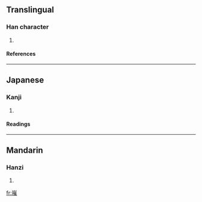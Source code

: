 ==Translingual==
===Han character===
{{Han char|rn=46|rad=山|as=11|sn=14|four=2251<sub>4</sub>|canj=山手人土 (UQOG)}}
# {{defn|Han|sort=山11}}
====References====
{{Han ref|kx=0319.050|dkj=08431|dj=0619.150|hdz=10792.180|uh=5D8A|ud=23946|bh=E1AA|bd=57770}}
----
==Japanese==
===Kanji===
{{ja-kanji|grade=|rs=山11}}
# {{defn|Japanese}} 
====Readings====
{{ja-readings|on=[[すい]] (sui), [[つい]] (tsui), [[さい]] (sai), [[せ]] (se)|kun=}}
----
==Mandarin==
===Hanzi===
{{cmn-hanzi|pin=[[zuǐ]] ([[zui3]])|wg=tsui<sup>3</sup>}}
# {{defn|Mandarin}}

[[fr:嶊]]